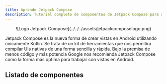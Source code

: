 ```yaml
---
title: Aprende Jetpack Compose
description: Tutorial completo de componentes de Jetpack Compose para aprender desde cero en español.
---
```



<center>![Logo Jetpack Compose](../../../assets/jetpackcomposelogo.png)</center>

Jetpack Compose es la nueva forma de crear vistas en Android utilizando únicamente Kotlin. Se trata de un kit de herramientas que nos permitirá compilar UIs nativas de una forma sencilla y rápida. Bajo la premisa de menos código y más potencia Google nos recomienda Jetpack Compose como la forma más optima para trabajar con vistas en Android.

## Listado de componentes

<CardGrid>
  <ExpandLinkCard
    title="App Bars"
    description="Barras de herramientas que proporcionan funciones de naveción y acciones."
    href="/app-bars/bottom-app-bar/"
    imagePath="../../src/assets/appbars/bottomappbar/bottomappbar-header-material-3.png"
  />
  <ExpandLinkCard
    title="Badges"
    description="La forma de representar notificaciones en Android."
    href="/badges/badge/"
    imagePath="../../src/assets/badges/badge/badge-header-material-3.png"
  />
  <ExpandLinkCard
    title="Buttons"
    description="Componentes para realizar acciones."
    href="/buttons/button/"
    imagePath="../../src/assets/buttons/button/button-header-material-3.png"
  />
  <ExpandLinkCard
    title="Cards"
    description="Representan información de una forma estructurada y organizada."
    href="/cards/card/"
    imagePath=""
  />
  <ExpandLinkCard
    title="Carousel"
    description="Permiten al usuario desplazar información horizontal o verticalmente."
    href="/carousel/carousel/"
    imagePath=""
  />
  <ExpandLinkCard
    title="Checkbox"
    description="Elementos interactivos para marcar o desmarcar una opción."
    href="/checkbox/checkbox/"
    imagePath=""
  />
  <ExpandLinkCard
    title="Chips"
    description="Vistas compactas que representan acciones o información específica."
    href="/chips/assist-chip/"
    imagePath="../../src/assets/chip/assist-chip/chip-assist-material-3-example.webp"
  />
  <ExpandLinkCard
    title="Pickers"
    description="Permiten al usuario seleccionar un valor entre un conjunto predefinido."
    href="/pickers/date-picker/"
    imagePath=""
  />
  <ExpandLinkCard
    title="Dialogs"
    description="Ventanas emergentes para mostrar información adicional."
    href="/dialogs/alert-dialog/"
    imagePath="../../src/assets/alertDialog/alertDialog-header-ExampleMaterial3.webp"
  />
  <ExpandLinkCard
    title="Dividers"
    description="Separador visual para delimitar elementos."
    href="/divider/divider/"
    imagePath=""
  />
  <ExpandLinkCard
    title="Lists"
    description="Listados horizontales o verticales que muestran información de una forma optimizada."
    href="/lists/lazy-column/"
    imagePath=""
  />
  <ExpandLinkCard
    title="Menus"
    description="Proporcionan listas de acciones predeterminadas."
    href="/menus/dropdown-menu-item/"
    imagePath=""
  />
  <ExpandLinkCard
    title="Progress Indicators"
    description="Elementos que notifican al usuario que se está realizando una acción."
    href="/progress-indicator/circular-progress-indicator/"
    imagePath=""
  />
  <ExpandLinkCard
    title="Sheets"
    description="Listas de acciones predeterminadas de una manera modal."
    href="/sheets/bottom-sheet/"
    imagePath=""
  />
  <ExpandLinkCard
    title="Sliders"
    description="Controles deslizantes que permiten al usuario seleccionar un valor entre un determinado rango."
    href="/sliders/section-slider/"
    imagePath=""
  />
  <ExpandLinkCard
    title="Snackbars"
    description="Proporcionan mensajes breves y temporales."
    href="/snackbar/snackbar/"
    imagePath=""
  />
  <ExpandLinkCard
    title="Switch"
    description="Componentes de estado que permiten alternan entre ON y OFF."
    href="/switch/switch/"
    imagePath="../../src/assets/switch/switch-header.webp"
  />
  <ExpandLinkCard
    title="Tabs"
    description="Organizar el contenido de las vistas en diferentes pantallas desde un mismo lugar."
    href="/tabs/tab/"
  />
  <ExpandLinkCard
    title="Texts"
    description="Componente principal para mostrar textos en las vistas."
    href="/text/text/"
    imagePath=""
  />
  <ExpandLinkCard
    title="Texts Fields"
    description="Permiten al usuario ingresar y editar textos en las aplicaciones."
    href="/text-fields/text-field/"
    imagePath=""
  />
  <ExpandLinkCard
    title="Tooltips"
    description="Cuadro informativo usados habitualmente a modo de tutorial."
    href="/tooltips/plain-tooltip/"
    imagePath=""
  />
</CardGrid>
